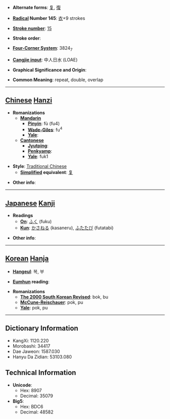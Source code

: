 * '''Alternate forms''': [[复]], [[復]]

* '''[[Wiktionary:Chinese radical index| Radical]] Number 145''': [[Wiktionary:Chinese radical index 衣|衣]]+9 strokes

* '''[[Wiktionary:Chinese total strokes index|Stroke number]]''': [[Wiktionary:Chinese total strokes index 15|15]]

* '''Stroke order''': 

* '''[[Wiktionary:Chinese four corner index|Four-Corner System]]''': 3824<sub>7</sub>

* '''[[Wiktionary:Chinese Cangjie index|Cangjie input]]''': 中人日水 (LOAE)

* '''Graphical Significance and Origin''': 

* '''Common Meaning''': repeat, double, overlap

----

== [[Chinese]] [[Hanzi]] ==

* '''Romanizations'''
** '''[[Mandarin]]'''
*** '''[[Pinyin]]''': fù (fu4)
*** '''[[Wade-Giles]]''': fu<sup>4</sup>
*** '''[[Yale]]''': 
** '''[[Cantonese]]'''
*** '''[[Jyutping]]''':
*** '''[[Penkyamp]]''': 
*** '''[[Yale]]''': fuk1

* '''Style''': [[Traditional Chinese]] 
** '''[[Simplified Chinese|Simplified]] equivalent''': [[复]]

* '''Other info''': 

----

== [[Japanese]] [[Kanji]] ==

* '''Readings'''
** '''[[On]]''': [[ふく]] (fuku)
** '''[[Kun]]''': [[かさねる]] (kasaneru), [[ふたたび]] (futatabi)

* '''Other info''':  

----

== [[Korean]] [[Hanja]] ==

* '''[[Hangeul]]''': 복, 부

* '''[[Eumhun]] reading''': 

* '''Romanizations'''
** '''[[The 2000 South Korean Revised Romanization|The 2000 South Korean Revised]]''': bok, bu
** '''[[McCune-Reischauer]]''': pok, pu
** '''[[Yale]]''': pok, pu

----

== Dictionary Information ==

* KangXi: 1120.220
* Morobashi: 34417
* Dae Jaweon: 1587.030
* Hanyu Da Zidian: 53103.080

== Technical Information ==

* '''Unicode''':
** Hex: 8907
** Decimal: 35079
* '''Big5''':
** Hex: BDC6
** Decimal: 48582